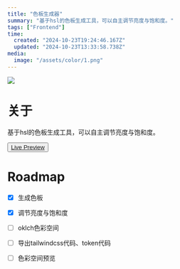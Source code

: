```yaml
---
title: "色板生成器"
summary: "基于hsl的色板生成工具，可以自主调节亮度与饱和度。"
tags: ["Frontend"]
time:
  created: "2024-10-23T19:24:46.167Z"
  updated: "2024-10-23T13:33:58.738Z"
media:
  image: "/assets/color/1.png"
---
```


<Image src='/assets/color/1.png'/>

# 关于

基于hsl的色板生成工具，可以自主调节亮度与饱和度。

<button className="bg-black-a1 dark:bg-white-a1 px-4 py-2 mt-4 rounded-md"> <a href='https://color.anxn.me' target="_blank">Live Preview</a> </button>


# Roadmap
- [x] 生成色板
- [x] 调节亮度与饱和度
- [ ] oklch色彩空间
- [ ] 导出tailwindcss代码、token代码
- [ ] 色彩空间预览

